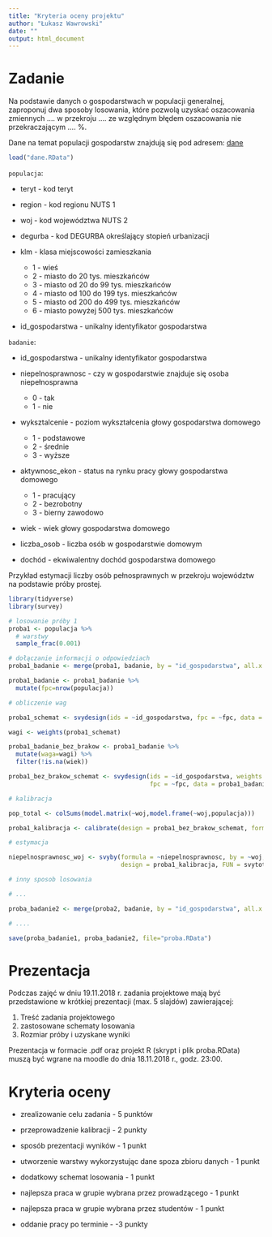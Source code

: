 ```yaml
---
title: "Kryteria oceny projektu"
author: "Łukasz Wawrowski"
date: ""
output: html_document
---
```


# Zadanie

Na podstawie danych o gospodarstwach w populacji generalnej, zaproponuj dwa sposoby losowania, które pozwolą uzyskać oszacowania zmiennych .... w przekroju .... ze względnym błędem oszacowania nie przekraczającym .... %.

Dane na temat populacji gospodarstw znajdują się pod adresem: [dane](https://github.com/lwawrowski/metoda-reprezentacyjna/raw/master/07_projekt/dane.RData)

```r
load("dane.RData")
```

`populacja`:

- teryt - kod teryt
- region - kod regionu NUTS 1
- woj - kod województwa NUTS 2
- degurba - kod DEGURBA określający stopień urbanizacji
- klm - klasa miejscowości zamieszkania

  - 1 - wieś
  - 2 - miasto do 20 tys. mieszkańców
  - 3 - miasto od 20 do 99 tys. mieszkańców
  - 4 - miasto od 100 do 199 tys. mieszkańców
  - 5 - miasto od 200 do 499 tys. mieszkańców
  - 6 - miasto powyżej 500 tys. mieszkańców
  
- id_gospodarstwa - unikalny identyfikator gospodarstwa

`badanie`:

- id_gospodarstwa - unikalny identyfikator gospodarstwa
- niepelnosprawnosc - czy w gospodarstwie znajduje się osoba niepełnosprawna

  - 0 - tak
  - 1 - nie

- wyksztalcenie - poziom wykształcenia głowy gospodarstwa domowego

  - 1 - podstawowe
  - 2 - średnie
  - 3 - wyższe
  
- aktywnosc_ekon - status na rynku pracy głowy gospodarstwa domowego

  - 1 - pracujący
  - 2 - bezrobotny
  - 3 - bierny zawodowo
  
- wiek - wiek głowy gospodarstwa domowego
- liczba_osob - liczba osób w gospodarstwie domowym
- dochód - ekwiwalentny dochód gospodarstwa domowego

Przykład estymacji liczby osób pełnosprawnych w przekroju województw na podstawie próby prostej.

```r

library(tidyverse)
library(survey)

# losowanie próby 1
proba1 <- populacja %>%
  # warstwy
  sample_frac(0.001)

# dołączanie informacji o odpowiedziach
proba1_badanie <- merge(proba1, badanie, by = "id_gospodarstwa", all.x = T)

proba1_badanie <- proba1_badanie %>%
  mutate(fpc=nrow(populacja))

# obliczenie wag

proba1_schemat <- svydesign(ids = ~id_gospodarstwa, fpc = ~fpc, data = proba1_badanie)

wagi <- weights(proba1_schemat)

proba1_badanie_bez_brakow <- proba1_badanie %>%
  mutate(waga=wagi) %>%
  filter(!is.na(wiek))

proba1_bez_brakow_schemat <- svydesign(ids = ~id_gospodarstwa, weights = ~waga, 
                                       fpc = ~fpc, data = proba1_badanie_bez_brakow)

# kalibracja

pop_total <- colSums(model.matrix(~woj,model.frame(~woj,populacja)))

proba1_kalibracja <- calibrate(design = proba1_bez_brakow_schemat, formula = ~woj, population = pop_total)

# estymacja

niepelnosprawnosc_woj <- svyby(formula = ~niepelnosprawnosc, by = ~woj, 
                               design = proba1_kalibracja, FUN = svytotal)

# inny sposob losowania

# ... 

proba_badanie2 <- merge(proba2, badanie, by = "id_gospodarstwa", all.x = T)

# ....

save(proba_badanie1, proba_badanie2, file="proba.RData")

```


# Prezentacja

Podczas zajęć w dniu 19.11.2018 r. zadania projektowe mają być przedstawione w krótkiej prezentacji (max. 5 slajdów) zawierającej:

1. Treść zadania projektowego
2. zastosowane schematy losowania
3. Rozmiar próby i uzyskane wyniki

Prezentacja w formacie .pdf oraz projekt R (skrypt i plik proba.RData) muszą być wgrane na moodle do dnia 18.11.2018 r., godz. 23:00.

# Kryteria oceny

- zrealizowanie celu zadania - 5 punktów
- przeprowadzenie kalibracji - 2 punkty
- sposób prezentacji wyników - 1 punkt

- utworzenie warstwy wykorzystując dane spoza zbioru danych - 1 punkt
- dodatkowy schemat losowania - 1 punkt
- najlepsza praca w grupie wybrana przez prowadzącego - 1 punkt
- najlepsza praca w grupie wybrana przez studentów - 1 punkt

- oddanie pracy po terminie - -3 punkty